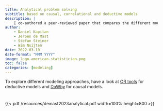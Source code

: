 ```yaml
---
title: Analytical problem solving
subtitle: based on causal, correlational and deductive models
description: |
    I co-authored a peer-reviewed paper that compares the different modeling approaches for analytical problem solving.
author:
    - Daniel Kapitan
    - Jeroen de Mast
    - Stefan Steiner
    - Wim Nuijten
date: 2022-03-10
date-format: "MMM YYYY"
image: logo-american-statistician.png
toc: false
categories: [modeling]
---
```


To explore different modeling approaches, have a look at [OR tools](https://developers.google.com/optimization/) for deductive models and [DoWhy](https://www.pywhy.org/dowhy/v0.9.1/) for causal models.

#

{{< pdf /resources/demast2023analytical.pdf width=100% height=800 >}}



